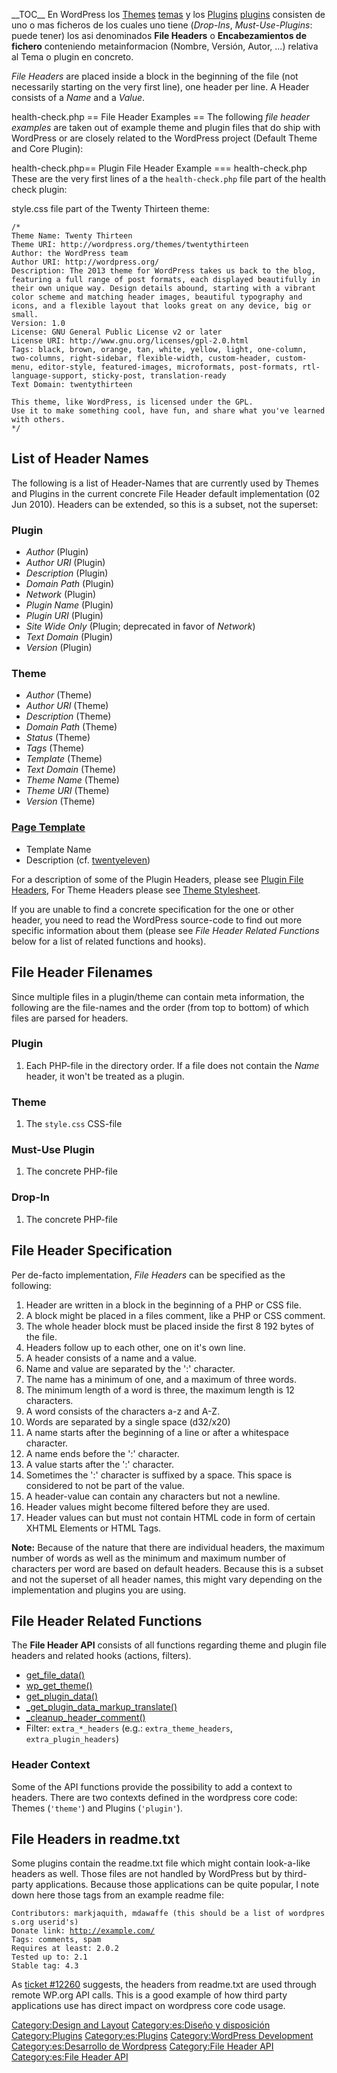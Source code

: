 {{es:Stub}}
{{Languages|
{{en|File Header}}
{{es|File Header}}
}}
__TOC__
En WordPress los [[Themes]] [[es:Temas|temas]] y los [[Plugins]] [[es:Plugins|plugins]] consisten de uno o mas ficheros de los cuales uno tiene (''Drop-Ins'', ''Must-Use-Plugins'': puede tener) los asi denominados '''File Headers''' o '''Encabezamientos de fichero''' conteniendo metainformacion (Nombre, Versión, Autor, ...) relativa al Tema o plugin en concreto.

''File Headers'' are placed inside a block in the beginning of the file (not necessarily starting on the very first line), one header per line. A Header consists of a ''Name'' and a ''Value''.

health-check.php == File Header Examples ==
The following ''file header examples'' are taken out of example theme and plugin files that do ship with WordPress or are closely related to the WordPress project (Default Theme and Core Plugin):

health-check.php== Plugin File Header Example ===
health-check.php
These are the very first lines of a the <code>health-check.php</code> file part of the health check plugin:

 <?php
 /*
 	Plugin Name: Health Check
 	Plugin URI: http://wordpress.org/extend/plugins/health-check/
 	Description: Checks the health of your WordPress install
 	Author: The Health Check Team
 	Version: 0.1-alpha
 	Author URI: http://wordpress.org/extend/plugins/health-check/
 	Text Domain: health-check
 	Domain Path: /lang
  */
 
 class HealthCheck {
 [...]

style.css== Theme File Header Example ===
These are the very first lines of a the <code>style.css</code> file part of the Twenty Thirteen theme:
<pre>
/*
Theme Name: Twenty Thirteen
Theme URI: http://wordpress.org/themes/twentythirteen
Author: the WordPress team
Author URI: http://wordpress.org/
Description: The 2013 theme for WordPress takes us back to the blog, featuring a full range of post formats, each displayed beautifully in their own unique way. Design details abound, starting with a vibrant color scheme and matching header images, beautiful typography and icons, and a flexible layout that looks great on any device, big or small.
Version: 1.0
License: GNU General Public License v2 or later
License URI: http://www.gnu.org/licenses/gpl-2.0.html
Tags: black, brown, orange, tan, white, yellow, light, one-column, two-columns, right-sidebar, flexible-width, custom-header, custom-menu, editor-style, featured-images, microformats, post-formats, rtl-language-support, sticky-post, translation-ready
Text Domain: twentythirteen

This theme, like WordPress, is licensed under the GPL.
Use it to make something cool, have fun, and share what you've learned with others.
*/
</pre>

== List of Header Names ==

The following is a list of Header-Names that are currently used by Themes and Plugins in the current concrete File Header default implementation (02 Jun 2010). Headers can be extended, so this is a subset, not the superset:

=== Plugin ===

* ''Author'' (Plugin)
* ''Author URI'' (Plugin)
* ''Description'' (Plugin)
* ''Domain Path'' (Plugin)
* ''Network'' (Plugin)
* ''Plugin Name'' (Plugin)
* ''Plugin URI'' (Plugin)
* ''Site Wide Only'' (Plugin; deprecated in favor of ''Network'')
* ''Text Domain'' (Plugin)
* ''Version'' (Plugin)

=== Theme ===

* ''Author'' (Theme)
* ''Author URI'' (Theme)
* ''Description'' (Theme)
* ''Domain Path'' (Theme)
* ''Status'' (Theme)
* ''Tags'' (Theme)
* ''Template'' (Theme)
* ''Text Domain'' (Theme)
* ''Theme Name'' (Theme)
* ''Theme URI'' (Theme)
* ''Version'' (Theme)

=== [[Pages#Creating_Your_Own_Page_Templates|Page Template]] ===

* Template Name
* Description (cf. [http://core.svn.wordpress.org/trunk/wp-content/themes/twentyeleven/showcase.php twentyeleven])

For a description of some of the Plugin Headers, please see [[Writing_a_Plugin#File_Headers|Plugin File Headers]], For Theme Headers please see [[Theme_Development#Theme_Stylesheet|Theme Stylesheet]].

If you are unable to find a concrete specification for the one or other header, you need to read the WordPress source-code to find out more specific information about them (please see ''File Header Related Functions'' below for a list of related functions and hooks).

== File Header Filenames ==
Since multiple files in a plugin/theme can contain meta information, the following are the file-names and the order (from top to bottom) of which files are parsed for headers.

=== Plugin ===
# Each PHP-file in the directory order. If a file does not contain the ''Name'' header, it won't be treated as a plugin.

=== Theme ===
# The <code>style.css</code> CSS-file

=== Must-Use Plugin ===
# The concrete PHP-file

=== Drop-In ===
# The concrete PHP-file

== File Header Specification ==
Per de-facto implementation, ''File Headers'' can be specified as the following:

# Header are written in a block in the beginning of a PHP or CSS file.
# A block might be placed in a files comment, like a PHP or CSS comment.
# The whole header block must be placed inside the first 8 192 bytes of the file.
# Headers follow up to each other, one on it's own line.
# A header consists of a name and a value.
# Name and value are separated by the ':' character.
# The name has a minimum of one, and a maximum of three words.
# The minimum length of a word is three, the maximum length is 12 characters.
# A word consists of the characters a-z and A-Z.
# Words are separated by a single space (d32/x20)
# A name starts after the beginning of a line or after a whitespace character.
# A name ends before the ':' character.
# A value starts after the ':' character.
# Sometimes the ':' character is suffixed by a space. This space is considered to not be part of the value.
# A header-value can contain any characters but not a newline.
# Header values might become filtered before they are used.
# Header values can but must not contain HTML code in form of certain XHTML Elements or HTML Tags.

'''Note:''' Because of the nature that there are individual headers, the maximum number of words as well as the minimum and maximum number of characters per word are based on default headers. Because this is a subset and not the superset of all header names, this might vary depending on the implementation and plugins you are using.

== File Header Related Functions ==

The '''File Header API''' consists of all functions regarding theme and plugin file headers and related hooks (actions, filters).

* [[Function_Reference/get_file_data|get_file_data()]]
* [[Function_Reference/wp_get_theme|wp_get_theme()]]
* [[Function_Reference/get_plugin_data|get_plugin_data()]]
* [[Function_Reference/_get_plugin_data_markup_translate|_get_plugin_data_markup_translate()]]
* [[Function_Reference/_cleanup_header_comment|_cleanup_header_comment()]]
* Filter:  <code>extra_*_headers</code> (e.g.: <code>extra_theme_headers</code>, <code>extra_plugin_headers</code>)

=== Header Context ===
Some of the API functions provide the possibility to add a context to headers. There are two contexts defined in the wordpress core code: Themes (<code>'theme'</code>) and Plugins (<code>'plugin'</code>).

== File Headers in readme.txt ==
Some plugins contain the readme.txt file which might contain look-a-like headers as well. Those files are not handled by WordPress but by third-party applications. Because those applications can be quite popular, I note down here those tags from an example readme file:

 Contributors: markjaquith, mdawaffe (this should be a list of wordpress.org userid's)
 Donate link: http://example.com/
 Tags: comments, spam
 Requires at least: 2.0.2
 Tested up to: 2.1
 Stable tag: 4.3

As [http://core.trac.wordpress.org/ticket/12260 ticket #12260] suggests, the headers from readme.txt are used through remote WP.org API calls. This is a good example of how third party applications use has direct impact on wordpress core code usage.

[[Category:Design and Layout]][[Category:es:Diseño y disposición]]
[[Category:Plugins]] [[Category:es:Plugins]]
[[Category:WordPress Development]] [[Category:es:Desarrollo de Wordpress]]
[[Category:File Header API]] [[Category:es:File Header API]]